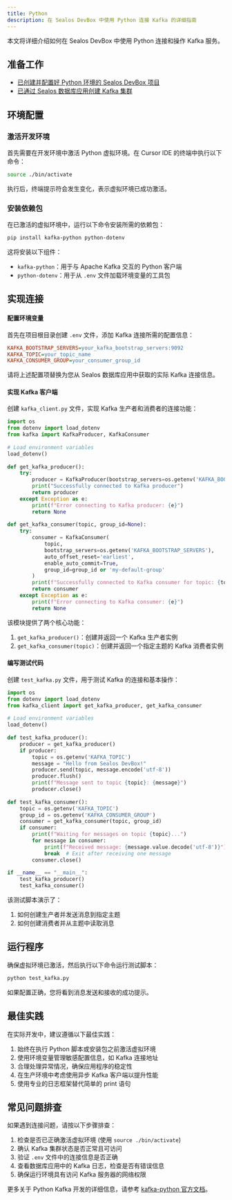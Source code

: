 ```yaml
---
title: Python
description: 在 Sealos DevBox 中使用 Python 连接 Kafka 的详细指南
---
```


本文将详细介绍如何在 Sealos DevBox 中使用 Python 连接和操作 Kafka 服务。

## 准备工作

- [已创建并配置好 Python 环境的 Sealos DevBox 项目](/docs/guides/fundamentals/create-a-project)
- [已通过 Sealos 数据库应用创建 Kafka 集群](./)

## 环境配置

### 激活开发环境

首先需要在开发环境中激活 Python 虚拟环境。在 Cursor IDE 的终端中执行以下命令：

```bash
source ./bin/activate
```

执行后，终端提示符会发生变化，表示虚拟环境已成功激活。

### 安装依赖包

在已激活的虚拟环境中，运行以下命令安装所需的依赖包：

```bash
pip install kafka-python python-dotenv
```

这将安装以下组件：

- `kafka-python`：用于与 Apache Kafka 交互的 Python 客户端
- `python-dotenv`：用于从 `.env` 文件加载环境变量的工具包

## 实现连接

<div className='fd-steps [&_h4]:fd-step'>

#### 配置环境变量

首先在项目根目录创建 `.env` 文件，添加 Kafka 连接所需的配置信息：

```ini title=".env"
KAFKA_BOOTSTRAP_SERVERS=your_kafka_bootstrap_servers:9092
KAFKA_TOPIC=your_topic_name
KAFKA_CONSUMER_GROUP=your_consumer_group_id
```

请将上述配置项替换为您从 Sealos 数据库应用中获取的实际 Kafka 连接信息。

#### 实现 Kafka 客户端

创建 `kafka_client.py` 文件，实现 Kafka 生产者和消费者的连接功能：

```python title="kafka_client.py"
import os
from dotenv import load_dotenv
from kafka import KafkaProducer, KafkaConsumer
 
# Load environment variables
load_dotenv()
 
def get_kafka_producer():
    try:
        producer = KafkaProducer(bootstrap_servers=os.getenv('KAFKA_BOOTSTRAP_SERVERS'))
        print("Successfully connected to Kafka producer")
        return producer
    except Exception as e:
        print(f"Error connecting to Kafka producer: {e}")
        return None
 
def get_kafka_consumer(topic, group_id=None):
    try:
        consumer = KafkaConsumer(
            topic,
            bootstrap_servers=os.getenv('KAFKA_BOOTSTRAP_SERVERS'),
            auto_offset_reset='earliest',
            enable_auto_commit=True,
            group_id=group_id or 'my-default-group'
        )
        print(f"Successfully connected to Kafka consumer for topic: {topic}")
        return consumer
    except Exception as e:
        print(f"Error connecting to Kafka consumer: {e}")
        return None
```

该模块提供了两个核心功能：

1. `get_kafka_producer()`：创建并返回一个 Kafka 生产者实例
2. `get_kafka_consumer(topic)`：创建并返回一个指定主题的 Kafka 消费者实例

#### 编写测试代码

创建 `test_kafka.py` 文件，用于测试 Kafka 的连接和基本操作：

```python title="test_kafka.py"
import os
from dotenv import load_dotenv
from kafka_client import get_kafka_producer, get_kafka_consumer
 
# Load environment variables
load_dotenv()
 
def test_kafka_producer():
    producer = get_kafka_producer()
    if producer:
        topic = os.getenv('KAFKA_TOPIC')
        message = "Hello from Sealos DevBox!"
        producer.send(topic, message.encode('utf-8'))
        producer.flush()
        print(f"Message sent to topic {topic}: {message}")
        producer.close()
 
def test_kafka_consumer():
    topic = os.getenv('KAFKA_TOPIC')
    group_id = os.getenv('KAFKA_CONSUMER_GROUP')
    consumer = get_kafka_consumer(topic, group_id)
    if consumer:
        print(f"Waiting for messages on topic {topic}...")
        for message in consumer:
            print(f"Received message: {message.value.decode('utf-8')}")
            break  # Exit after receiving one message
        consumer.close()
 
if __name__ == "__main__":
    test_kafka_producer()
    test_kafka_consumer()
```

该测试脚本演示了：

1. 如何创建生产者并发送消息到指定主题
2. 如何创建消费者并从主题中读取消息

</div>

## 运行程序

确保虚拟环境已激活，然后执行以下命令运行测试脚本：

```bash
python test_kafka.py
```

如果配置正确，您将看到消息发送和接收的成功提示。

## 最佳实践

在实际开发中，建议遵循以下最佳实践：

1. 始终在执行 Python 脚本或安装包之前激活虚拟环境
2. 使用环境变量管理敏感配置信息，如 Kafka 连接地址
3. 合理处理异常情况，确保应用程序的稳定性
4. 在生产环境中考虑使用异步 Kafka 客户端以提升性能
5. 使用专业的日志框架替代简单的 print 语句

## 常见问题排查

如果遇到连接问题，请按以下步骤排查：

1. 检查是否已正确激活虚拟环境 (使用 `source ./bin/activate`)
2. 确认 Kafka 集群状态是否正常且可访问
3. 验证 `.env` 文件中的连接信息是否正确
4. 查看数据库应用中的 Kafka 日志，检查是否有错误信息
5. 确保运行环境具有访问 Kafka 服务器的网络权限

更多关于 Python Kafka 开发的详细信息，请参考 [kafka-python 官方文档](https://kafka-python.readthedocs.io/)。